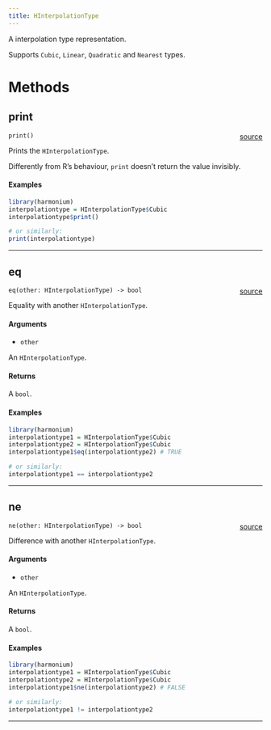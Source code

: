 ```yaml
---
title: HInterpolationType
---
```


A interpolation type representation.

Supports `Cubic`, `Linear`, `Quadratic` and `Nearest` types.

# Methods

## print

`print()`<span style="float: right;"> [source](https://github.com/daniellga/harmonium/tree/master/r-harmonium/src/rust/src/hinterpolationtype.rs#L44) </span> \

Prints the `HInterpolationType`.

Differently from R's behaviour, `print` doesn't return the value invisibly.

#### Examples

```r
library(harmonium)
interpolationtype = HInterpolationType$Cubic
interpolationtype$print()

# or similarly:
print(interpolationtype)
```

_________

## eq

`eq(other: HInterpolationType) -> bool`<span style="float: right;"> [source](https://github.com/daniellga/harmonium/tree/master/r-harmonium/src/rust/src/hinterpolationtype.rs#L80) </span> \

Equality with another `HInterpolationType`.

#### Arguments

- `other`

An `HInterpolationType`.

#### Returns

A `bool`.

#### Examples

```r
library(harmonium)
interpolationtype1 = HInterpolationType$Cubic
interpolationtype2 = HInterpolationType$Cubic
interpolationtype1$eq(interpolationtype2) # TRUE

# or similarly:
interpolationtype1 == interpolationtype2
```

_________

## ne

`ne(other: HInterpolationType) -> bool`<span style="float: right;"> [source](https://github.com/daniellga/harmonium/tree/master/r-harmonium/src/rust/src/hinterpolationtype.rs#L117) </span> \

Difference with another `HInterpolationType`.

#### Arguments

- `other`

An `HInterpolationType`.

#### Returns

A `bool`.

#### Examples

```r
library(harmonium)
interpolationtype1 = HInterpolationType$Cubic
interpolationtype2 = HInterpolationType$Cubic
interpolationtype1$ne(interpolationtype2) # FALSE

# or similarly:
interpolationtype1 != interpolationtype2
```

_________
